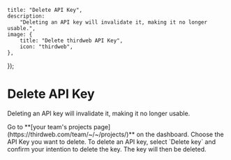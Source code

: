 
	title: "Delete API Key",
	description:
		"Deleting an API key will invalidate it, making it no longer usable.",
	image: {
		title: "Delete thirdweb API Key",
		icon: "thirdweb",
	},
});

# Delete API Key

Deleting an API key will invalidate it, making it no longer usable.

<Steps>

<Step title="Go to Dashboard">
	Go to **[your team's projects page](https://thirdweb.com/team/~/~/projects/)** on the dashboard.
</Step>

<Step title='Choose API Key'>
Choose the API Key you want to delete.

<DocImage src={chooseKeyImage} />

</Step>

<Step title='Delete Key'>
To delete an API key, select `Delete key` and confirm your intention to delete the key. The key will then be deleted.

<DocImage src={confirmDeleteImage} />
</Step>

</Steps>
